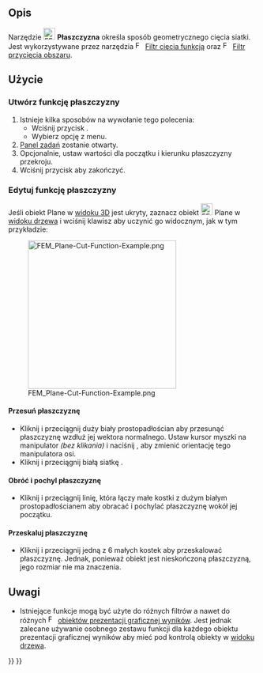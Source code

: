 <languages/>

{{Docnav
|[[FEM_PostFilterCalculator/pl|Filtr kalkulatora]]
|[[FEM_PostCreateFunctionSphere/pl|Sfera]]
|[[FEM_Workbench/pl|środowisko pracy MES]]
|IconL=FEM_PostFilterCalculator.svg
|IconR=FEM_PostCreateFunctionSphere.svg
|IconC=Workbench_FEM.svg
}}

{{GuiCommand/pl
|Name=FEM PostCreateFunctionPlane
|Name/pl=MES: Płaszczyzna
|MenuLocation=Wyniki → Funkcje filtrów → Płaszczyzna
|Workbenches=[[FEM_Workbench/pl|MES]]
|SeeAlso=[[FEM_tutorial/pl|Poradnik MES]]
}}

<span id="Description"></span>
==Opis==

Narzędzie [[Image:FEM_PostCreateFunctionPlane.svg|24px]] '''Płaszczyzna''' określa sposób geometrycznego cięcia siatki. Jest wykorzystywane przez narzędzia [[Image:FEM_PostFilterCutFunction.svg|16px]] [[FEM_PostFilterCutFunction/pl|Filtr cięcia funkcją]] oraz [[Image:FEM_PostFilterClipRegion.svg|16px]] [[FEM_PostFilterClipRegion/pl|Filtr przycięcia obszaru]].

<span id="Usage"></span>
==Użycie==

<span id="Create_a_plane_function"></span>
===Utwórz funkcję płaszczyzny===

# Istnieje kilka sposobów na wywołanie tego polecenia:
#* Wciśnij przycisk {{Button|[[Image:FEM_PostCreateFunctionPlane.svg|16px]] [[FEM_PostCreateFunctionPlane/pl|Płaszczyzna]]}}.
#* Wybierz opcję {{MenuCommand|Wyniki → Funkcje filtrów → [[Image:FEM_PostCreateFunctionPlane.svg|16px]] Płaszczyzna}} z menu.
# [[Task_panel/pl|Panel zadań]] zostanie otwarty.
# Opcjonalnie, ustaw wartości dla początku i kierunku płaszczyzny przekroju.
# Wciśnij przycisk {{Button|OK}} aby zakończyć.

<span id="Edit_a_plane_function"></span>
===Edytuj funkcję płaszczyzny===

Jeśli obiekt Plane w [[3D_view/pl|widoku 3D]] jest ukryty, zaznacz obiekt [[Image:FEM_PostCreateFunctionPlane.svg|24px]] Plane w [[Tree_view/pl|widoku drzewa]] i wciśnij klawisz {{KEY|Spacja}} aby uczynić go widocznym, jak w tym przykładzie:

[[File:FEM_Plane-Cut-Function-Example.png|300px]]

<span id="Move_the_plane"></span>
====Przesuń płaszczyznę====

* Kliknij i przeciągnij duży biały prostopadłościan aby przesunąć płaszczyznę wzdłuż jej wektora normalnego. Ustaw kursor myszki na manipulator ''(bez klikania)'' i naciśnij {{KEY|Ctrl}}, aby zmienić orientację tego manipulatora osi.
* Kliknij i przeciągnij białą siatkę .

<span id="Rotate_and_tilt_the_plane"></span>
====Obróć i pochyl płaszczyznę====

* Kliknij i przeciągnij linię, która łączy małe kostki z dużym białym prostopadłościanem aby obracać i pochylać płaszczyznę wokół jej początku.

<span id="Scale_the_plane"></span>
====Przeskaluj płaszczyznę====

* Kliknij i przeciągnij jedną z 6 małych kostek aby przeskalować płaszczyznę. Jednak, ponieważ obiekt jest nieskończoną płaszczyzną, jego rozmiar nie ma znaczenia.

<span id="Notes"></span>
==Uwagi==

* Istniejące funkcje mogą być użyte do różnych filtrów a nawet do różnych [[Image:FEM_PostPipelineFromResult.svg|16px]] [[FEM_PostPipelineFromResult/pl|obiektów prezentacji graficznej wyników]]. Jest jednak zalecane używanie osobnego zestawu funkcji dla każdego obiektu prezentacji graficznej wyników aby mieć pod kontrolą obiekty w [[Tree_view/pl|widoku drzewa]].


{{Docnav
|[[FEM_PostFilterCalculator/pl|Filtr kalkulatora]]
|[[FEM_PostCreateFunctionSphere/pl|Sfera]]
|[[FEM_Workbench/pl|środowisko pracy MES]]
|IconL=FEM_PostFilterCalculator.svg
|IconR=FEM_PostCreateFunctionSphere.svg
|IconC=Workbench_FEM.svg
}}

{{FEM_Tools_navi{{#translation:}}}}
{{Userdocnavi{{#translation:}}}}
